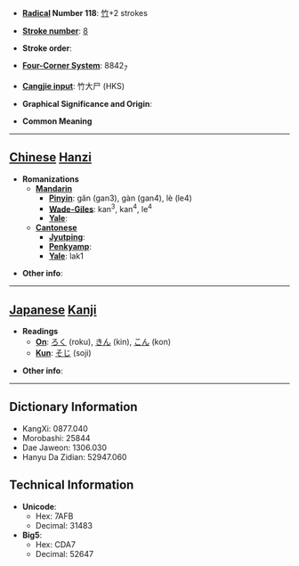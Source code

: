 * '''[[Wiktionary:Chinese radical index| Radical]] Number 118''': [[Wiktionary:Chinese radical index 竹|竹]]+2 strokes

* '''[[Wiktionary:Chinese total strokes index|Stroke number]]''': [[Wiktionary:Chinese total strokes index 8|8]]

* '''Stroke order''': 

* '''[[Wiktionary:Chinese four corner index|Four-Corner System]]''': 8842<sub>7</sub>

* '''[[Wiktionary:Chinese Cangjie index|Cangjie input]]''': 竹大尸 (HKS)

* '''Graphical Significance and Origin''': 

* '''Common Meaning'''

----

== [[Chinese]] [[Hanzi]] ==

* '''Romanizations'''
** '''[[Mandarin]]'''
*** '''[[Pinyin]]''': gǎn (gan3), gàn (gan4), lè (le4)
*** '''[[Wade-Giles]]''': kan<sup>3</sup>, kan<sup>4</sup>, le<sup>4</sup>
*** '''[[Yale]]''': 
** '''[[Cantonese]]'''
*** '''[[Jyutping]]''':
*** '''[[Penkyamp]]''': 
*** '''[[Yale]]''': lak1

* '''Other info''': 

----

== [[Japanese]] [[Kanji]] ==

* '''Readings'''
** '''[[On]]''': [[ろく]] (roku), [[きん]] (kin), [[こん]] (kon)
** '''[[Kun]]''': [[そじ]] (soji)

* '''Other info''':  

----

== Dictionary Information ==

* KangXi: 0877.040
* Morobashi: 25844
* Dae Jaweon: 1306.030
* Hanyu Da Zidian: 52947.060

== Technical Information ==

* '''Unicode''':
** Hex: 7AFB
** Decimal: 31483
* '''Big5''':
** Hex: CDA7
** Decimal: 52647